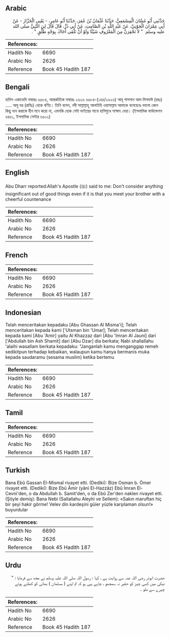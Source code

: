 ## Arabic


<div dir="rtl" lang="ar" style={{fontSize:'larger',backgroundColor:'#f8f9fa',padding:20}}>
حَدَّثَنِي أَبُو غَسَّانَ الْمِسْمَعِيُّ، حَدَّثَنَا عُثْمَانُ بْنُ عُمَرَ، حَدَّثَنَا أَبُو عَامِرٍ، - يَعْنِي الْخَزَّازَ - عَنْ أَبِي عِمْرَانَ الْجَوْنِيِّ، عَنْ عَبْدِ اللَّهِ بْنِ الصَّامِتِ، عَنْ أَبِي ذَرٍّ، قَالَ قَالَ لِيَ النَّبِيُّ صلى الله عليه وسلم ‏ "‏ لاَ تَحْقِرَنَّ مِنَ الْمَعْرُوفِ شَيْئًا وَلَوْ أَنْ تَلْقَى أَخَاكَ بِوَجْهٍ طَلْقٍ ‏"‏ ‏.‏
</div>
<div style={{backgroundColor:'#f8f9fa',padding:20, marginBottom: 10}}><table> <thead> <tr> <th>References:</th> <th></th> </tr> </thead> <tbody><tr><td>Hadith No</td><td>6690</td></tr><tr><td>Arabic No</td><td>2626</td></tr><tr><td>Reference</td><td>Book 45 Hadith 187</td></tr></tbody></table></div>

## Bengali


<div dir="ltr" lang="bn" style={{fontSize:'larger',backgroundColor:'#f8f9fa',padding:20}}>
হাদিস একাডেমি নাম্বারঃ ৬৫৮৪, আন্তর্জাতিক নাম্বারঃ ২৬২৬ ৬৫৮৪-(১৪৪/২৬২৬) আবূ গাসসান আল মিসমাঈ (রহঃ) ..... আবু যর (রাযিঃ) থেকে বর্ণিত। তিনি বলেন, নবী সাল্লাল্লাহু আলাইহি ওয়াসাল্লাম আমাকে বলেছেনঃ ভালো কোন কিছু দান করাকে হীন মনে করো না, এমনকি হোক সেটা ভাইয়ের সাথে হাসিমুখে সাক্ষাৎ দেয়া। (ইসলামিক ফাউন্ডেশন ৬৪৫১, ইসলামিক সেন্টার ৬৫০২)
</div>
<div style={{backgroundColor:'#f8f9fa',padding:20, marginBottom: 10}}><table> <thead> <tr> <th>References:</th> <th></th> </tr> </thead> <tbody><tr><td>Hadith No</td><td>6690</td></tr><tr><td>Arabic No</td><td>2626</td></tr><tr><td>Reference</td><td>Book 45 Hadith 187</td></tr></tbody></table></div>

## English


<div dir="ltr" lang="en" style={{fontSize:'larger',backgroundColor:'#f8f9fa',padding:20}}>
Abu Dharr reported:Allah's Apostle (ﷺ) said to me: Don't consider anything insignificant out of good things even if it is that you meet your brother with a cheerful countenance
</div>
<div style={{backgroundColor:'#f8f9fa',padding:20, marginBottom: 10}}><table> <thead> <tr> <th>References:</th> <th></th> </tr> </thead> <tbody><tr><td>Hadith No</td><td>6690</td></tr><tr><td>Arabic No</td><td>2626</td></tr><tr><td>Reference</td><td>Book 45 Hadith 187</td></tr></tbody></table></div>

## French


<div dir="ltr" lang="fr" style={{fontSize:'larger',backgroundColor:'#f8f9fa',padding:20}}>

</div>
<div style={{backgroundColor:'#f8f9fa',padding:20, marginBottom: 10}}><table> <thead> <tr> <th>References:</th> <th></th> </tr> </thead> <tbody><tr><td>Hadith No</td><td>6690</td></tr><tr><td>Arabic No</td><td>2626</td></tr><tr><td>Reference</td><td>Book 45 Hadith 187</td></tr></tbody></table></div>

## Indonesian


<div dir="ltr" lang="id" style={{fontSize:'larger',backgroundColor:'#f8f9fa',padding:20}}>
Telah menceritakan kepadaku [Abu Ghassan Al Misma'i]; Telah menceritakan kepada kami ['Utsman bin 'Umar]; Telah menceritakan kepada kami [Abu 'Amir] yaitu Al Khazzaz dari [Abu 'Imran Al Jauni] dari ['Abdullah bin Ash Shamit] dari [Abu Dzar] dia berkata; Nabi shallallahu 'alaihi wasallam berkata kepadaku: "Janganlah kamu menganggap remeh sedikitpun terhadap kebaikan, walaupun kamu hanya bermanis muka kepada saudaramu (sesama muslim) ketika bertemu
</div>
<div style={{backgroundColor:'#f8f9fa',padding:20, marginBottom: 10}}><table> <thead> <tr> <th>References:</th> <th></th> </tr> </thead> <tbody><tr><td>Hadith No</td><td>6690</td></tr><tr><td>Arabic No</td><td>2626</td></tr><tr><td>Reference</td><td>Book 45 Hadith 187</td></tr></tbody></table></div>

## Tamil


<div dir="ltr" lang="ta" style={{fontSize:'larger',backgroundColor:'#f8f9fa',padding:20}}>

</div>
<div style={{backgroundColor:'#f8f9fa',padding:20, marginBottom: 10}}><table> <thead> <tr> <th>References:</th> <th></th> </tr> </thead> <tbody><tr><td>Hadith No</td><td>6690</td></tr><tr><td>Arabic No</td><td>2626</td></tr><tr><td>Reference</td><td>Book 45 Hadith 187</td></tr></tbody></table></div>

## Turkish


<div dir="ltr" lang="tr" style={{fontSize:'larger',backgroundColor:'#f8f9fa',padding:20}}>
Bana Ebû Gassan El-Mismaî rivayet etti. (Dediki): Bize Osman b. Ömer rivayet etti. (Dediki): Bize Ebû Âmir (yâni El-Hazzâz) Ebû İmran El-Cevni'den, o da Abdullah b. Samit'den, o da Ebû Zer'den naklen rivayet etti. (Şöyle demiş): Bana Nebi (Sallallahu Aleyhi ve Sellem): «Sakın maruftan hiç bir şeyi hakir görme! Velev din kardeşini güier yüzle karşılaman olsun!» buyurdular
</div>
<div style={{backgroundColor:'#f8f9fa',padding:20, marginBottom: 10}}><table> <thead> <tr> <th>References:</th> <th></th> </tr> </thead> <tbody><tr><td>Hadith No</td><td>6690</td></tr><tr><td>Arabic No</td><td>2626</td></tr><tr><td>Reference</td><td>Book 45 Hadith 187</td></tr></tbody></table></div>

## Urdu


<div dir="rtl" lang="ur" style={{fontSize:'larger',backgroundColor:'#f8f9fa',padding:20}}>
حضرت ابوذر رضی اللہ عنہ سے روایت ہے ، کہا : رسول اللہ صلی اللہ علیہ وسلم نے مجھ سے فرمایا : " نیکی میں کسی چیز کو حقیر نہ سمجھو ، چاہے یہی ہو کہ تم اپنے ( مسلمان ) بھائی کو کھلتے ہوئے چہرے سے ملو ۔
</div>
<div style={{backgroundColor:'#f8f9fa',padding:20, marginBottom: 10}}><table> <thead> <tr> <th>References:</th> <th></th> </tr> </thead> <tbody><tr><td>Hadith No</td><td>6690</td></tr><tr><td>Arabic No</td><td>2626</td></tr><tr><td>Reference</td><td>Book 45 Hadith 187</td></tr></tbody></table></div>